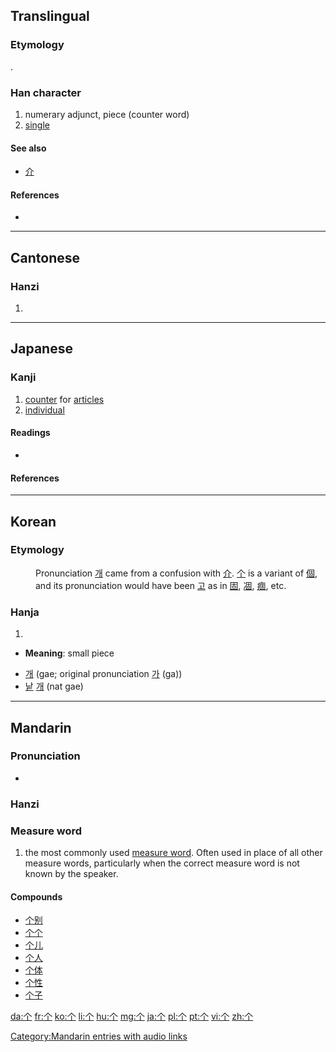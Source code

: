 {{also|個|箇}}<!-- may be replaced by zh-forms -->
==Translingual==
{{stroke order|strokes=3}}
{{stroke order|type=animate}}
{{zh-forms|个|[[個]]}} 
===Etymology===
{{Han simp|個}}.

===Han character===
{{Han char|rn=2|rad=丨|as=02|sn=3|four=8020.0|canj=人中 (OL)|ids=}}

# numerary adjunct, piece (counter word)
# [[single]]

====See also====
* [[介]] <!-- graphically similar, and in fact confused – see Korean section -->

====References====
* {{Han ref|kx=0078.230|dkj=00070|dj=0158.030|hdz=10103.010|uh=4E2A|ud=20010}}

----

==Cantonese==

===Hanzi===
{{yue-hanzi|tra=個|jyut=go3|y=go3}}

# {{defn|lang=yue|sort=丨02}}

----

==Japanese==
{{ja-see-also|箇|個}}

===Kanji===
{{ja-kanji|grade=uc|rs=丨02}}

# [[counter]] for [[articles]]
# [[individual]]

====Readings====
* {{ja-readings|on=[[か]] (ka), [[こ]] (ko)|kun=[[こ]] (ko), [[ひ]] (hi)}}

====References====
{{ja-kref
|jis= 5024
|ku= 4804
|shift= 98A2
|euc= D0A4
|freq= ''not ranked''
|nelson= 340
|newnelson= 25
|halpern= 1959
|kld= ''not listed''
|heisig=''not listed''
|tuttle= 6f8.15
}}

----

==Korean==
===Etymology===
:Pronunciation [[개]] came from a confusion with [[介]]. [[个]] is a variant of [[個]], and its pronunciation would have been [[고]] as in [[固]], [[凅]], [[痼]], etc.

===Hanja===
{{ko-hanja|hangeul=[[개]]|eumhun=[[낱]] [[개]]|rv=gae, ga|mr=kae, ka|y=kay, ka}}

# {{defn|lang=ko|sort=丨02}}

* '''Meaning''': small piece

* [[개]] (gae; original pronunciation [[가]] (ga))
* [[낱]] [[개]] (nat gae)

----

==Mandarin==

===Pronunciation===
* {{audio|zh-gè.ogg|audio}}

===Hanzi===
{{cmn-hanzi|tra=個|pin=[[gè]] ([[ge4]])|wg=ko<sup>4</sup>}}

===Measure word===
{{rfc-header|Measure word|lang=cmn}}
{{cmn-mw|s|pin=gè|pint=ge4|tra=個|rs=丨02}}

# the most commonly used [[measure word]]. Often used in place of all other measure words, particularly when the correct measure word is not known by the speaker.

====Compounds====
* [[个别]]
* [[个个]]
* [[个儿]]
* [[个人]]
* [[个体]]
* [[个性]]
* [[个子]]

[[Category:Mandarin entries with audio links]]

[[da:个]]
[[fr:个]]
[[ko:个]]
[[li:个]]
[[hu:个]]
[[mg:个]]
[[ja:个]]
[[pl:个]]
[[pt:个]]
[[vi:个]]
[[zh:个]]